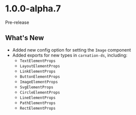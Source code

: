# 1.0.0-alpha.7

<div className="flex items-center gap-4 mt-2">
  <Tag>Pre-release</Tag>
  <NPMLink v={"1.0.0-alpha.7"} />
</div>

## What's New

- Added new config option for setting the `Image` component
- Added exports for new types in `carnation-ds`, including:
  - `TextElementProps`
  - `LayoutElementProps`
  - `LinkElementProps`
  - `ButtonElementProps`
  - `ImageElementProps`
  - `SvgElementProps`
  - `CircleElementProps`
  - `LineElementProps`
  - `PathElementProps`
  - `RectElementProps`
